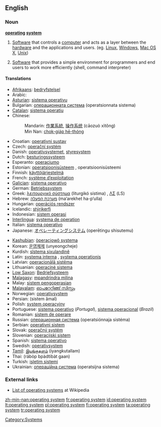 ==English==

{{wikipedia}}

===Noun===
'''[[operating]] [[system]]'''

# {{software}} [[Software]] that controls a [[computer]] and acts as a layer between the [[hardware]] and the applications and users. (eg. [[Linux]], [[Windows]], [[Mac OS X]], [[Unix]])
# {{software}} [[Software]] that provides a simple environment for programmers and end users to work more efficiently (shell, command interpreter)

====Translations====
{{top}}
* [[Afrikaans]]: [[bedryfstelsel]]
* Arabic: {{Arab|[[نظام تشغيل]]}} {{IPAchar|(niʐám tašğíl)}} {{m}}
* [[Asturian]]: [[sistema operativu]] {{m}}
* Bulgarian: [[операционната система]] (operatsionnata sistema) {{f}}
* [[Catalan]]: [[sistema operatiu]] {{m}}
* Chinese:
*: Mandarin: [[作業系統]], [[操作系统]] (cāozuò xìtǒng)
*: Min Nan: [[chok-gia̍p hē-thóng]]
* Croatian: [[operativni sustav]] {{m}}
* Czech: [[operační systém]] {{m}}
* Danish: [[operativsystemet]], [[styresystem]]
* Dutch: [[besturingssysteem]] {{n}}
* Esperanto: [[operaciumo]]
* Estonian: [[operatsioonisüsteem]] {{s}}, operatsioonisüsteemi {{p}}
* Finnish: [[käyttöjärjestelmä]]
* French: [[système d’exploitation]] {{m}}
* [[Galician]]: [[sistema operativo]] {{m}}
* German: [[Betriebssystem]] {{n}}
* Greek: [[λειτουργικό σύστημα]] (liturgikó sístima) {{n}}, [[ΛΣ]] (LS)
* Hebrew: [[מערכת הפעלה]] (ma‘arekhet ha-p‘ulla)
* Hungarian: [[operációs rendszer]]
* Icelandic: [[stýrikerfi]]
* Indonesian: [[sistem operasi]]
* [[Interlingua]]: [[systema de operation]]
* Italian: [[sistema operativo]] {{m}}
* Japanese: [[オペレーティングシステム]] (operētingu shisutemu)
{{mid}}
* [[Kashubian]]: [[òperacjowô systema]]
* Korean: [[운영체제]] (unyeongcheje)
* Kurdish: [[sîstema şixulandinê]]
* Latin: [[systema interna]] {{f}}, [[systema operationis]] {{f}}
* Latvian: [[operacionālā sistēma]]
* Lithuanian: [[operacinė sistema]]
* [[Low Saxon]]: [[Bedriefsysteem]]
* [[Malagasy]]: [[mpandrindra milina]]
* Malay: [[sistem pengoperasian]]
* [[Malayalam]]: [[ഓപറേറ്റിങ്ങ് സിസ്റ്റം]]
* Norwegian: [[operativsystem]]
* Persian: {{fa-Arab|[[سیستم عامل]]}} (sistem âmal)
* Polish: [[system operacyjny]] {{m}}
* Portuguese: [[sistema operativo]] {{m}} (''Portugal''), [[sistema operacional]] {{m}} (''Brazil'')
* Romanian: [[sistem de operare]] {{n}}
* Russian: [[операционная система]] (operatsiónnaja sistéma) {{f}}
* Serbian: [[operativni sistem]]
* Slovak: [[operačný systém]] {{m}}
* Slovenian: [[operacijski sistem]]
* Spanish: [[sistema operativo]] {{m}}
* Swedish: [[operativsystem]]
* [[Tamil]]: [[இயங்குதளம்]] (iyangkutallam)
* Thai: {{Thai|[[ระบบปฏิบัติการ]]}} (rábòp bpàdtìbàt gaan)
* Turkish: [[işletim sistemi]]
* Ukrainian: [[операційна система]] (operatsijna sistema) {{f}}
{{bottom}}

===External links===
* [[w:List of operating systems|List of operating systems]] at Wikipedia

[[Category:Systems]]

[[zh-min-nan:operating system]]
[[fr:operating system]]
[[id:operating system]]
[[lt:operating system]]
[[pl:operating system]]
[[fi:operating system]]
[[ta:operating system]]
[[tr:operating system]]